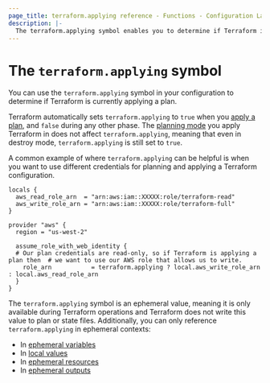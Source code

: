 ```yaml
---
page_title: terraform.applying reference - Functions - Configuration Language  
description: |-  
  The terraform.applying symbol enables you to determine if Terraform is currently running an apply operation.  
---
```


# The `terraform.applying` symbol

You can use the `terraform.applying` symbol in your configuration to determine if Terraform is currently applying a plan.

Terraform automatically sets `terraform.applying` to `true` when you [apply a plan](/terraform/cli/commands/apply), and `false` during any other phase. The [planning mode](/terraform/cli/commands/plan#planning-modes) you apply Terraform in does not affect `terraform.applying`, meaning that even in destroy mode, `terraform.applying` is still set to `true`.

A common example of where `terraform.applying` can be helpful is when you want to use different credentials for planning and applying a Terraform configuration.

```hcl
locals {
  aws_read_role_arn  = "arn:aws:iam::XXXXX:role/terraform-read"
  aws_write_role_arn = "arn:aws:iam::XXXXX:role/terraform-full"
}

provider "aws" {
  region = "us-west-2"

  assume_role_with_web_identity {
  # Our plan credentials are read-only, so if Terraform is applying a plan then  # we want to use our AWS role that allows us to write.
    role_arn           = terraform.applying ? local.aws_write_role_arn : local.aws_read_role_arn
  }
}
```

The `terraform.applying` symbol is an ephemeral value, meaning it is only available during Terraform operations and Terraform does not write this value to plan or state files. Additionally, you can only reference `terraform.applying` in ephemeral contexts:

* In [ephemeral variables](/terraform/language/values/variables#exclude-values-from-state)  
* In [local values](/terraform/language/values/locals#ephemeral-values)  
* In [ephemeral resources](terraform/language/resources/ephemeral)  
* In [ephemeral outputs](/terraform/language/values/outputs#ephemeral-avoid-storing-values-in-state-or-plan-files)